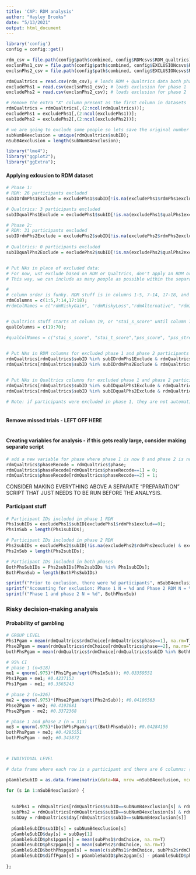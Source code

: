 ```yaml
---
title: 'CAP: RDM analysis'
author: "Hayley Brooks"
date: "5/13/2021"
output: html_document
---
```


```r

library('config')
config = config::get()

rdm_csv = file.path(config$path$combined, config$RDMcsvs$RDM_qualtrics);
exclsnPhs1_csv = file.path(config$path$combined, config$EXCLUSIONcsvs$RDM_AX_Qual_Phs1exclusion);
exclsnPhs2_csv = file.path(config$path$combined, config$EXCLUSIONcsvs$RDM_AX_Qual_Phs2exclusion);

rdmQualtrics = read.csv(rdm_csv); # loads RDM + Qualtrics data both phases (takes several seconds)
excludePhs1 = read.csv(exclsnPhs1_csv); # loads exclusion for phase 1
excludePhs2 = read.csv(exclsnPhs2_csv); # loads exclusion for phase 2

# Remove the extra "X" column present as the first column in datasets
rdmQualtrics = rdmQualtrics[,(2:ncol(rdmQualtrics))];
excludePhs1 = excludePhs1[,(2:ncol(excludePhs1))];
excludePhs2 = excludePhs2[,(2:ncol(excludePhs2))];

# we are going to exclude some people so lets save the original number of subjects
subNumB4exclusion = unique(rdmQualtrics$subID);
nSubB4exclusion = length(subNumB4exclusion);

```


```r

library("lme4");
library("ggplot2");
library("ggExtra");

```

#### Applying exlcusion to RDM dataset
```r

# Phase 1: 
# RDM: 26 participants excluded
subIDrdmPhs1Exclude = excludePhs1$subID[!is.na(excludePhs1$rdmPhs1exclude) & excludePhs1$rdmPhs1exclude==1]

# Qualtrics: 3 participants excluded
subIDqualPhs1Exclude = excludePhs1$subID[!is.na(excludePhs1$qualPhs1exclude) & excludePhs1$qualPhs1exclude==1]

# Phase 2: 
# RDM: 31 participants excluded
subIDrdmPhs2Exclude = excludePhs2$subID[!is.na(excludePhs2$rdmPhs2exclude) & excludePhs2$rdmPhs2exclude==1]
 
# Qualtrics: 0 participants excluded
subIDqualPhs2Exclude = excludePhs2$subID[!is.na(excludePhs2$qualPhs2exclude) & excludePhs2$qualPhs2exclude==1]


# Put NAs in place of excluded data:
# For now, ust exclude based on RDM or Qualtrics, don't apply an RDM or Qualtrics exclusion across both. 
# This way, we can include as many people as possible within the separate RDM and Qualtrics analyses and when we want to look at RDM + Qualtrics, the NAs will be there for those we need to exclude.

# 
# column order is funky. RDM stuff is in columns 1-5, 7-14, 17-18, and day, phase, and subID are dispersed throughout.
rdmColumns = c(1:5,7:14,17:18);
#rdmColNames = c("rdmRiskyGain", "rdmRiskyLoss","rdmAlternative", "rdmIsi", "rdmIti","rdmItiExtra","rdmRT" ,"rdmOutcome","rdmChoice","rdmGroundEV","rdmEvInd","rdmRunSize" ,"rdmOutcomeType", "rdmTask","rdmTrial");


# Qualtrics stuff starts at column 19, or "stai_s_score" until column 70 or "ses_needbasedCollegeAid_recode"
qualColumns = c(19:70);

#qualColNames = c("stai_s_score", "stai_t_score","pss_score", "pss_stressedToday","uclal_score", "covq_PAB_q1_personalRisk", "covq_PAB_q2_threat", "covq_PAB_q3_personallyDie","covq_PAB_q4_otherPersonDie", "covq_attentionCheck_select_6","covq_attentionCheck_passed", "covq_PAB_q5_currentCases", "covq_PAB_q5_currentCases_recode", "covq_PAB_q6_tested","covq_PAB_q6_tested_recode", "covq_PAB_q7_personalCovidSuspect", "covq_PAB_q7_personalCovidSuspect_recode", "covq_PAB_q8_knowPositivePerson","covq_PAB_q8_knowPositivePerson_recode", "covq_PAB_q9_socialDistanceLevel", "covq_PAB_q9_socialDistanceLevel_recode", "demo_gender","demo_gender_recode", "demo_race","demo_race_recode", "demo_ethnicity","demo_ethnicity_recode", "loc_state","loc_county", "loc_fips", "ses_childhood_freeReducedLunch", "ses_childhood_freeReducedLunch_recode","ses_childhood_communityComp", "ses_childhood_communityComp_recode","ses_childhood_nationalComp", "ses_childhood_nationalComp_recode", "ses_motherEdLevel", "ses_motherEdLevel_recode","ses_fatherEdLevel" , "ses_fatherEdLevel_recode", "ses_childhoood_homeOwnership", "ses_childhoood_homeOwnership_recode","ses_current_billHelp", "ses_current_billHelp_recode","ses_current_mainResponsibilities", "ses_current_mainResponsibilities_recode", "ses_personalEdLevel", "ses_personalEdLevel_recode" ,"ses_financialWorryFreq","ses_financialWorryFreq_recode", "ses_needbasedCollegeAid", "ses_needbasedCollegeAid_recode")
  

# Put NAs in RDM columns for excluded phase 1 and phase 2 participants
rdmQualtrics[rdmQualtrics$subID %in% subIDrdmPhs1Exclude & rdmQualtrics$phase==1,rdmColumns] = NA; # phase 1
rdmQualtrics[rdmQualtrics$subID %in% subIDrdmPhs2Exclude & rdmQualtrics$phase==2,rdmColumns] = NA; # phase 2


# Put NAs in Qualtrics columns for excluded phase 1 and phase 2 participants
rdmQualtrics[rdmQualtrics$subID %in% subIDqualPhs1Exclude & rdmQualtrics$phase==1,qualColumns] = NA; # phase 1
rdmQualtrics[rdmQualtrics$subID %in% subIDqualPhs2Exclude & rdmQualtrics$phase==2,qualColumns] = NA; # phase 2

# Note: if participants were excluded in phase 1, they are not automatically excluded in phase 2!
  
```

#### Remove missed trials - LEFT OFF HERE
```r

```



#### Creating variables for analysis - if this gets really large, consider making separate script
```r
# add a new variable for phase where phase 1 is now 0 and phase 2 is now 1
rdmQualtrics$phaseRecode = rdmQualtrics$phase;
rdmQualtrics$phaseRecode[rdmQualtrics$phaseRecode==1] = 0;
rdmQualtrics$phaseRecode[rdmQualtrics$phaseRecode==2] = 1;

```

CONSIDER MAKING EVERYTHING ABOVE A SEPARATE "PREPARATION" SCRIPT THAT JUST NEEDS TO BE RUN BEFORE THE ANALYSIS.

#### Participant stuff
```r
# Participant IDs included in phase 1 RDM
Phs1subIDs = excludePhs1$subID[excludePhs1$rdmPhs1exclud==0];
Phs1nSub = length(Phs1subIDs); 

# Participant IDs included in phase 2 RDM
Phs2subIDs = excludePhs2$subID[!is.na(excludePhs2$rdmPhs2exclude) & excludePhs2$rdmPhs2exclude==0];
Phs2nSub = length(Phs2subIDs);

# Participant IDs included in both phases 
BothPhsSubIDs = Phs2subIDs[Phs2subIDs %in% Phs1subIDs];
BothPhsnSub = length(BothPhsSubIDs)

sprintf("Prior to exclusion, there were %d participants", nSubB4exclusion)
sprintf("Accounting for exclusion: Phase 1 N = %d and Phase 2 RDM N = %d", Phs1nSub, Phs2nSub);
sprintf("Phase 1 and phase 2 N = %d", BothPhsnSub)
```


### Risky decision-making analysis
#### Probability of gambling
```r
# GROUP LEVEL
Phs1Pgam = mean(rdmQualtrics$rdmChoice[rdmQualtrics$phase==1], na.rm=T); # phase 1 pgamble = 0.3901198
Phse2Pgam = mean(rdmQualtrics$rdmChoice[rdmQualtrics$phase==2], na.rm=T); # phase 2 pgamble = 0.3783025
bothPhsPgam = mean(rdmQualtrics$rdmChoice[rdmQualtrics$subID %in% BothPhsSubIDs], na.rm=T); # pgamble across participants who completed both phase 1 and phase (n=313) = 0.3867135

# 95% CI
# phase 1 (n=518)
me1 = qnorm(.975)*(Phs1Pgam/sqrt(Phs1nSub)); #0.03359551
Phs1Pgam + me1; #0.4237153
Phs1Pgam - me1; #0.3565243

# phase 2 (n=326)
me2 = qnorm(.975)*(Phse2Pgam/sqrt(Phs2nSub)); #0.04106563
Phse2Pgam + me2; #0.4193681
Phse2Pgam - me2; #0.3372368

# phase 1 and phase 2 (n = 313)
me3 = qnorm(.975)*(bothPhsPgam/sqrt(BothPhsnSub)); #0.04284156
bothPhsPgam + me3; #0.4295551
bothPhsPgam - me3; #0.343872



# INDIVIDUAL LEVEL

# data frame where each row is a participant and there are 6 columns: {subID, day, phase 1, phase 2, both  phases, diffPgam}. If a participant is not included because they did not complete phase 2 or they were excluded, there will be an NaN in the corresponding  column. "diffPgam" is the difference in probability of gambling between two phases if we have that information for a given participant

pGambleSubID = as.data.frame(matrix(data=NA, nrow =nSubB4exclusion, ncol=6, dimnames=list(c(NULL), c("subID", "day", "phs1pgam","phs2pgam","bothPhspgam", "diffPgam"))))

for (s in 1:nSubB4exclusion) {
  
  
  subPhs1 = rdmQualtrics[rdmQualtrics$subID==subNumB4exclusion[s] & rdmQualtrics$phase==1,rdmColumns];
  subPhs2 = rdmQualtrics[rdmQualtrics$subID==subNumB4exclusion[s] & rdmQualtrics$phase==2,rdmColumns];
  subDay = rdmQualtrics$day[rdmQualtrics$subID==subNumB4exclusion[s]]
  
  pGambleSubID$subID[s] = subNumB4exclusion[s]
  pGambleSubID$day[s] = subDay[1]
  pGambleSubID$phs1pgam[s] = mean(subPhs1$rdmChoice, na.rm=T)
  pGambleSubID$phs2pgam[s] = mean(subPhs2$rdmChoice, na.rm=T)
  pGambleSubID$bothPhspgam[s] = mean(c(subPhs1$rdmChoice, subPhs2$rdmChoice), na.rm=T)
  pGambleSubID$diffPgam[s] = pGambleSubID$phs2pgam[s] - pGambleSubID$phs1pgam[s]
 
};

```

